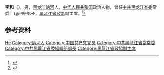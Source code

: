 {{Otheruses|other=名为李和的其他人物|李和}}

'''李和'''（{{bd|1926年|}}），男，[[黑龙江|黑龙江]][[讷河|讷河]]人，[[中华人民共和国|中华人民共和国]]政治人物，曾任[[中共黑龙江省委|中共黑龙江省委]]常委、组织部部长，[[黑龙江省政协|黑龙江省政协]]副主席。<ref>{{cite book|title=中囯人名大辞典·当代人物卷|author=廖盖隆等编|year=1990|publisher=上海辞书出版社|location=上海|page=}}</ref><ref>{{Cite book|title=中华人民共和国职官志|author=何虎生, 李耀东, 向常福主编|publisher=中国社会出版社|year=2003|isbn=9787800883934|location=北京|pages=}}</ref>

== 参考资料 ==
{{reflist}}

{{中国人物小作品}}

{{Authority control}}
{{DEFAULTSORT:Li李}}
[[Category:李姓|He]]
[[Category:訥河人|Category:訥河人]]
[[Category:中国共产党党员|Category:中国共产党党员]]
[[Category:中共黑龍江省委常委|Category:中共黑龍江省委常委]]
[[Category:中共黑龍江省委組織部部長|Category:中共黑龍江省委組織部部長]]
[[Category:黑龍江省政協副主席|Category:黑龍江省政協副主席]]
